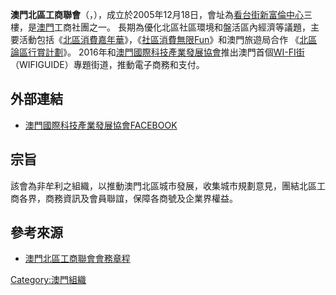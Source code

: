 {{infobox Organization
|name             = 澳門北區工商聯會
|en_name    = Associação Industrial e Comercial da Zona Norte de Macau
|image            = 
|size             = 300px
|formation        = 2005年12月
|type             = 商會
|leader_title     = 會長
|leader_name      = [[黃健中_(澳門)|黃健中]]
}}

'''澳門北區工商聯會'''（{{lang-pt|'''Associação Industrial e Comercial da Zona Norte de Macau'''}}，{{lang-en|'''The Industry and Commerce Association of Macau Northern District'''}}），成立於2005年12月18日，會址為[[看台街|看台街]][[新富倫中心|新富倫中心]]三樓，是[[澳門|澳門]]工商社團之一。
長期為優化北區社區環境和盤活區內經濟等議題，主要活動包括《[[北區消費嘉年華|北區消費嘉年華]]》，《[[社區消費無限Fun|社區消費無限Fun]]》和澳門旅遊局合作 《[[北區論區行賞計劃|北區論區行賞計劃]]》。
2016年和[[澳門國際科技產業發展協會|澳門國際科技產業發展協會]]推出澳門首個[[WI-FI街|WI-FI街]] （WIFIGUIDE）專題街道，推動電子商務和支付。

==外部連結==
*[https://www.facebook.com/%E6%BE%B3%E9%96%80%E5%8C%97%E5%8D%80%E5%B7%A5%E5%95%86%E8%81%AF%E6%9C%83-340265579320545/ 澳門國際科技產業發展協會FACEBOOK]

== 宗旨 ==
該會為非牟利之組織，以推動澳門北區城市發展，收集城市規劃意見，團結北區工商各界，商務資訊及會員聯誼，保障各商號及企業界權益。

== 參考來源 ==
* [https://web.archive.org/web/20150404022635/http://aicznm.org.mo/?page_id=38 澳門北區工商聯會會務章程]

[[Category:澳門組織|Category:澳門組織]]